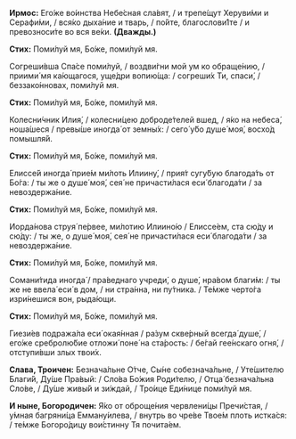 **Ирмос:** Его́же во́инства Небе́сная сла́вят, / и трепе́щут Херуви́ми и Серафи́ми, / вся́ко дыха́ние и тварь, / по́йте, благослови́1те / и превозноси́те во вся ве́ки. **(Дважды.)**

**Стих:** Поми́луй мя, Бо́же, поми́луй мя.

Согреши́вша Спа́се поми́луй, / воздви́гни мой ум ко обраще́нию, / приими́ мя ка́ющагося, уще́дри вопию́ща: / согреши́х Ти, спаси́, / беззако́нновах, поми́луй мя.

**Стих:** Поми́луй мя, Бо́же, поми́луй мя.

Колесни́чник Илия́, / колесни́цею доброде́телей вшед, / я́ко на небеса́, ноша́шеся / превы́ше иногда́ от земны́х: / сего́ у́бо душе́ моя́, восхо́д помышля́й.

**Стих:** Поми́луй мя, Бо́же, поми́луй мя.

Елиссе́й иногда́ прие́м ми́лоть Илиину́, / прия́т сугу́бую благода́ть от Бо́га: / ты же о душе́ моя́, сея́ не причасти́лася еси́ благода́ти / за невоздержа́ние.

**Стих:** Поми́луй мя, Бо́же, поми́луй мя.

Иорда́нова струя́ пе́рвее, ми́лотию Илиино́ю / Елиссе́ем, ста сю́ду и сю́ду: / ты же, о душе́ моя́, сея́ не причасти́лася еси́ благода́ти / за невоздержа́ние.

**Стих:** Поми́луй мя, Бо́же, поми́луй мя.

Сомани́тида иногда́ / пра́веднаго учреди́, о душе́, нра́вом благи́м: / ты же не ввела́ еси́ в дом, / ни стра́нна, ни пу́тника. / Те́мже черто́га изри́нешися вон, рыда́ющи.

**Стих:** Поми́луй мя, Бо́же, поми́луй мя.

Гиези́ев подража́ла еси́ окая́нная / ра́зум скве́рный всегда́ душе́, / его́же сребролю́бие отложи́ поне́ на ста́рость: / бе́гай гее́нскаго огня́, / отступи́вши злых твои́х.

**Слава, Троичен:** Безнача́льне О́тче, Сы́не собезнача́льне, / Уте́шителю Благи́й, Ду́ше Пра́вый: / Сло́ва Бо́жия Роди́телю, / Отца́ безнача́льна Сло́ве, / Ду́ше живы́й и зи́ждай, / Тро́ице Еди́нице поми́луй мя.

**И ныне, Богородичен:** Я́ко от оброще́ния червлени́цы Пречи́стая, / у́мная багряни́ца Емману́илева, / внутрь во чре́ве Твое́м плоть истка́ся: / те́мже Богоро́дицу вои́стинну Тя почита́ем.
